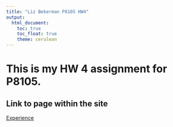 ```yaml
---
title: "Liz Bekerman P8105 HW4"
output: 
  html_document:
    toc: true
    toc_float: true
    theme: cerulean
---
```


# This is my HW 4 assignment for P8105.

## Link to page within the site
[Experience](experience.html)
